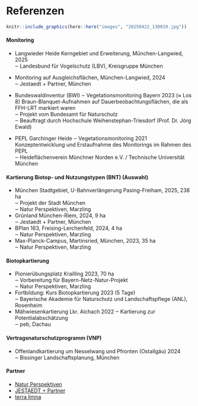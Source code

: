 # Referenzen

::: {.column-screen style="background-color:#FFFFFF"}

```r
knitr::include_graphics(here::here("images", "20250422_130019.jpg"))
```

:::

#### **Monitoring**

* Langwieder Heide Kerngebiet und Erweiterung, München-Langwied, 2025\
  ‒ Landesbund für Vogelschutz (LBV), Kreisgruppe München

* Monitoring auf Ausgleichsflächen, München-Langwied, 2024\
  ‒ Jestaedt + Partner, München

* Bundeswaldinventur (BWI) ‒ Vegetationsmonitoring Bayern 2023 (≈ Los 8) Braun-Blanquet-Aufnahmen auf Dauerbeobachtungsflächen, die als FFH-LRT markiert waren\
  ‒ Projekt vom Bundesamt für Naturschutz\
  ‒ Beauftragt durch Hochschule Weihenstephan-Triesdorf (Prof. Dr. Jörg Ewald)

* PEPL Garchinger Heide ‒ Vegetationsmonitoring 2021 Konzeptentwicklung und Erstaufnahme des Monitorings im Rahmen des PEPL\
  ‒ Heideflächenverein Münchner Norden e.V. / Technische Universität München

#### **Kartierung Biotop- und Nutzungstypen (BNT)** (Auswahl)

* München Stadtgebiet, U-Bahnverlängerung Pasing-Freiham, 2025, 238 ha\
  ‒ Projekt der Stadt München\
  ‒ Natur Perspektiven, Marzling
* Grünland München-Riem, 2024, 9 ha\
  ‒ Jestaedt + Partner, München
* BPlan 163, Freising-Lerchenfeld, 2024, 4 ha\
  ‒ Natur Perspektiven, Marzling
* Max-Planck-Campus, Martinsried, München, 2023, 35 ha\
  ‒ Natur Perspektiven, Marzling

#### **Biotopkartierung**

* Pionierübungsplatz Krailling 2023, 70 ha\
  ‒ Vorbereitung für Bayern-Netz-Natur-Projekt\
  ‒ Natur Perspektiven, Marzling
* Fortbildung: Kurs Biotopkartierung 2023 (5 Tage)\
  ‒ Bayerische Akademie für Naturschutz und Landschaftspflege (ANL), Rosenheim
* Mähwiesenkartierung Lkr. Aichach 2022 ‒ Kartierung zur Potentialabschätzung\
  ‒ peb, Dachau

#### **Vertragsnaturschutzprogramm (VNP)**

* Offenlandkartierung um Nesselwang und Pfronten (Ostallgäu) 2024\
  ‒ Bissinger Landschaftsplanung, München

#### **Partner**

* [Natur Perspektiven](https://natur-perspektiven.de/)
* [JESTAEDT + Partner](https://www.jestaedt-partner.de/)
* [terra limna](https://www.terralimna.de/)
